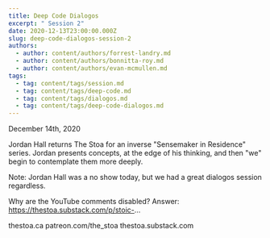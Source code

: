 ```yaml
---
title: Deep Code Dialogos
excerpt: " Session 2"
date: 2020-12-13T23:00:00.000Z
slug: deep-code-dialogos-session-2
authors:
  - author: content/authors/forrest-landry.md
  - author: content/authors/bonnitta-roy.md
  - author: content/authors/evan-mcmullen.md
tags:
  - tag: content/tags/session.md
  - tag: content/tags/deep-code.md
  - tag: content/tags/dialogos.md
  - tag: content/tags/deep-code-dialogos.md
---
```


December 14th, 2020

Jordan Hall returns The Stoa for an inverse "Sensemaker in Residence" series. Jordan presents concepts, at the edge of his thinking, and then "we" begin to contemplate them more deeply.

Note: Jordan Hall was a no show today, but we had a great dialogos session regardless. 

Why are the YouTube comments disabled? Answer: https://thestoa.substack.com/p/stoic-...

thestoa.ca
patreon.com/the_stoa
thestoa.substack.com
